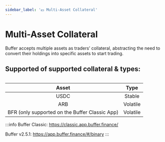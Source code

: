 ```yaml
---
sidebar_label: '💴 Multi-Asset Collateral'
---
```


# Multi-Asset Collateral
Buffer accepts multiple assets as traders’ collateral, abstracting the need to convert their holdings into specific assets to start trading. 

## Supported of supported collateral & types:

<div>
<table className="collateral-table">

|    Asset                                        |          Type          | 
|:-----------------------------------------------:|:----------------------:|
|USDC                                             |          Stable        |
|ARB                                              |          Volatile      |
|BFR (only supported on the Buffer Classic App)  |          Volatile      |

</table>
</div>

:::info
Buffer Classic: https://classic.app.buffer.finance/

Buffer v2.5.1: https://app.buffer.finance/#/binary
:::

